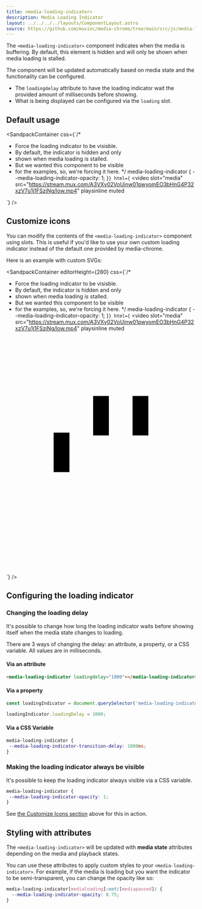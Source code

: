 ```yaml
---
title: <media-loading-indicator>
description: Media Loading Indicator
layout: ../../../../layouts/ComponentLayout.astro
source: https://github.com/muxinc/media-chrome/tree/main/src/js/media-loading-indicator.js
---
```



The `<media-loading-indicator>` component indicates when the media is buffering. By default, this element is hidden and will only be shown when media loading is stalled.

The component will be updated automatically based on media state and the functionality can be configured.
- The `loadingdelay` attribute to have the loading indicator wait the provided amount of milliseconds before showing.
- What is being displayed can be configured via the `loading` slot.

## Default usage

<SandpackContainer
  css={`/*
 * Force the loading indicator to be visisble.
 * By default, the indicator is hidden and only
 * shown when media loading is stalled.
 * But we wanted this component to be visible
 * for the examples, so, we're forcing it here.
 */
media-loading-indicator {
 --media-loading-indicator-opacity: 1;
}`}
  html={`<media-controller>
  <video
    slot="media"
    src="https://stream.mux.com/A3VXy02VoUinw01pwyomEO3bHnG4P32xzV7u1j1FSzjNg/low.mp4"
    playsinline
    muted
  ></video>
  <media-loading-indicator slot="centered-chrome"></media-loading-indicator>
</media-controller>`}
/>

## Customize icons

You can modify the contents of the `<media-loading-indicator>` component using slots.
This is useful if you'd like to use your own custom loading indicator instead of the default one provided by media-chrome.

Here is an example with custom SVGs:

<SandpackContainer
  editorHeight={280}
  css={`/*
 * Force the loading indicator to be visisble.
 * By default, the indicator is hidden and only
 * shown when media loading is stalled.
 * But we wanted this component to be visible
 * for the examples, so, we're forcing it here.
 */
media-loading-indicator {
 --media-loading-indicator-opacity: 1;
}`}
  html={`<media-controller>
  <video
    slot="media"
    src="https://stream.mux.com/A3VXy02VoUinw01pwyomEO3bHnG4P32xzV7u1j1FSzjNg/low.mp4"
    playsinline
    muted
  ></video>
  <media-loading-indicator slot="centered-chrome">
    <svg slot="icon" viewBox="-12 -15 48 60">
      <path d="M0 0h4v10H0z">
        <animateTransform
          attributeType="xml"
          attributeName="transform"
          type="translate"
          values="0 0; 0 20; 0 0"
          begin="0"
          dur="0.6s"
          repeatCount="indefinite"
        />
      </path>
      <path d="M10 0h4v10h-4z">
        <animateTransform
          attributeType="xml"
          attributeName="transform"
          type="translate"
          values="0 0; 0 20; 0 0"
          begin="0.2s"
          dur="0.6s"
          repeatCount="indefinite"
        />
      </path>
      <path d="M20 0h4v10h-4z">
        <animateTransform
          attributeType="xml"
          attributeName="transform"
          type="translate"
          values="0 0; 0 20; 0 0"
          begin="0.4s"
          dur="0.6s"
          repeatCount="indefinite"
        />
      </path>
    </svg>
  </media-loading-indicator>
</media-controller>`}
/>

## Configuring the loading indicator

### Changing the loading delay

It's possible to change how long the loading indicator waits before showing itself when the media state changes to loading.

There are 3 ways of changing the delay: an attribute, a property, or a CSS variable.
All values are in milliseconds.

#### Via an attribute

```html
<media-loading-indicator loadingdelay="1000"></media-loading-indicator>
```

#### Via a property
```js
const loadingIndicator = document.querySelector('media-loading-indicator');

loadingIndicator.loadingDelay = 1000;
```

#### Via a CSS Variable

```css
media-loading-indicator {
 --media-loading-indicator-transition-delay: 1000ms;
}
```

### Making the loading indicator always be visible

It's possible to keep the loading indicator always visible via a CSS variable.
```css
media-loading-indicator {
 --media-loading-indicator-opacity: 1;
}
```

See [the Customize Icons section](#customize-icons) above for this in action.

## Styling with attributes

The `<media-loading-indicator>` will be updated with **media state** attributes depending on the media and playback states.

You can use these attributes to apply custom styles to your `<media-loading-indicator>`. For example, if the media is loading but you want the indicator to be semi-transparent, you can change the opacity like so:

```css
media-loading-indicator[medialoading]:not([mediapaused]) {
  --media-loading-indicator-opacity: 0.75;
}
```
